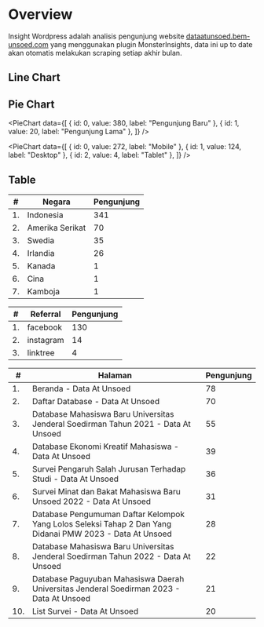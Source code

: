 
# Overview

Insight Wordpress adalah analisis pengunjung website [dataatunsoed.bem-unsoed.com](https://dataatunsoed.bem-unsoed.com) yang menggunakan plugin MonsterInsights, data ini up to date akan otomatis melakukan scraping setiap akhir bulan.

## Line Chart

<AreaChart />

## Pie Chart

<PieChart
  data={[
    { id: 0, value: 380, label: "Pengunjung Baru" },
    { id: 1, value: 20, label: "Pengunjung Lama" },
  ]}
/>

<PieChart
  data={[
    { id: 0, value: 272, label: "Mobile" },
    { id: 1, value: 124, label: "Desktop" },
    { id: 2, value: 4, label: "Tablet" },
  ]}
/>

## Table

|#|Negara|Pengunjung|
|-|------|----------|
|1.|Indonesia|341|
|2.|Amerika Serikat|70|
|3.|Swedia|35|
|4.|Irlandia|26|
|5.|Kanada|1|
|6.|Cina|1|
|7.|Kamboja|1|

|#|Referral|Pengunjung|
|-|---|----------|
|1.|facebook|130|
|2.|instagram|14|
|3.|linktree|4|

|#|Halaman|Pengunjung|
|-|-------|----------|
|1.|Beranda - Data At Unsoed|78|
|2.|Daftar Database - Data At Unsoed|70|
|3.|Database Mahasiswa Baru Universitas Jenderal Soedirman Tahun 2021 - Data At Unsoed|55|
|4.|Database Ekonomi Kreatif Mahasiswa - Data At Unsoed|39|
|5.|Survei Pengaruh Salah Jurusan Terhadap Studi - Data At Unsoed|36|
|6.|Survei Minat dan Bakat Mahasiswa Baru Unsoed 2022 - Data At Unsoed|31|
|7.|Database Pengumuman Daftar Kelompok Yang Lolos Seleksi Tahap 2 Dan Yang Didanai PMW 2023 - Data At Unsoed|28|
|8.|Database Mahasiswa Baru Universitas Jenderal Soedirman Tahun 2022 - Data At Unsoed|22|
|9.|Database Paguyuban Mahasiswa Daerah Universitas Jenderal Soedirman 2023 - Data At Unsoed|21|
|10.|List Survei - Data At Unsoed|20|